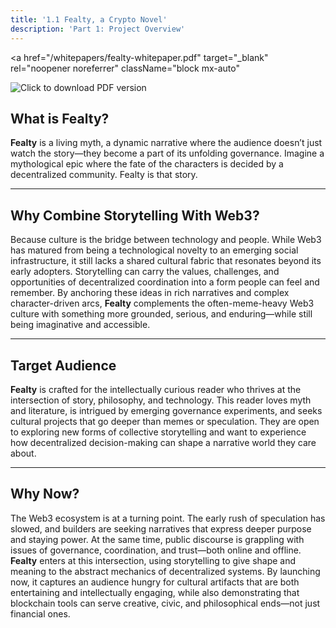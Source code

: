 ```yaml
---
title: '1.1 Fealty, a Crypto Novel'
description: 'Part 1: Project Overview'
---
```


<a 
  href="/whitepapers/fealty-whitepaper.pdf" 
  target="_blank" 
  rel="noopener noreferrer"
  className="block mx-auto"
>
  <Image 
    src="/images/pdf-en.png" 
    alt="Click to download PDF version"
    width={1500} 
    height={500} 
    priority
    className="mx-auto animate-in fade-in cursor-pointer transition-all duration-300 hover:shadow-lg hover:translate-y-1"
  />
</a>

## What is Fealty?  
**Fealty** is a living myth, a dynamic narrative where the audience doesn’t just watch the story—they become a part of its unfolding governance. Imagine a mythological epic where the fate of the characters is decided by a decentralized community. Fealty is that story.

---

## Why Combine Storytelling With Web3?  
Because culture is the bridge between technology and people. While Web3 has matured from being a technological novelty to an emerging social infrastructure, it still lacks a shared cultural fabric that resonates beyond its early adopters. Storytelling can carry the values, challenges, and opportunities of decentralized coordination into a form people can feel and remember. By anchoring these ideas in rich narratives and complex character-driven arcs, **Fealty** complements the often-meme-heavy Web3 culture with something more grounded, serious, and enduring—while still being imaginative and accessible.

---

## Target Audience  
**Fealty** is crafted for the intellectually curious reader who thrives at the intersection of story, philosophy, and technology. This reader loves myth and literature, is intrigued by emerging governance experiments, and seeks cultural projects that go deeper than memes or speculation. They are open to exploring new forms of collective storytelling and want to experience how decentralized decision-making can shape a narrative world they care about.

---

## Why Now?  
The Web3 ecosystem is at a turning point. The early rush of speculation has slowed, and builders are seeking narratives that express deeper purpose and staying power. At the same time, public discourse is grappling with issues of governance, coordination, and trust—both online and offline. **Fealty** enters at this intersection, using storytelling to give shape and meaning to the abstract mechanics of decentralized systems. By launching now, it captures an audience hungry for cultural artifacts that are both entertaining and intellectually engaging, while also demonstrating that blockchain tools can serve creative, civic, and philosophical ends—not just financial ones.